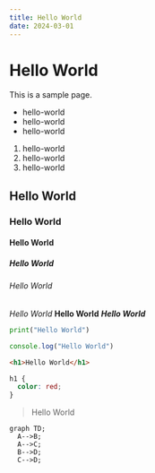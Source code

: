 ```yaml
---
title: Hello World
date: 2024-03-01
---
```


# Hello World

This is a sample page.

* hello-world
* hello-world
* hello-world

1. hello-world
2. hello-world
3. hello-world


## Hello World
### Hello World
#### Hello World
##### Hello World
###### Hello World

*Hello World*
**Hello World**
***Hello World***

```python
print("Hello World")
```

```javascript
console.log("Hello World")
```

```html
<h1>Hello World</h1>
```

```css
h1 {
  color: red;
}
```

> Hello World

```mermaid
graph TD;
  A-->B;
  A-->C;
  B-->D;
  C-->D;
```

